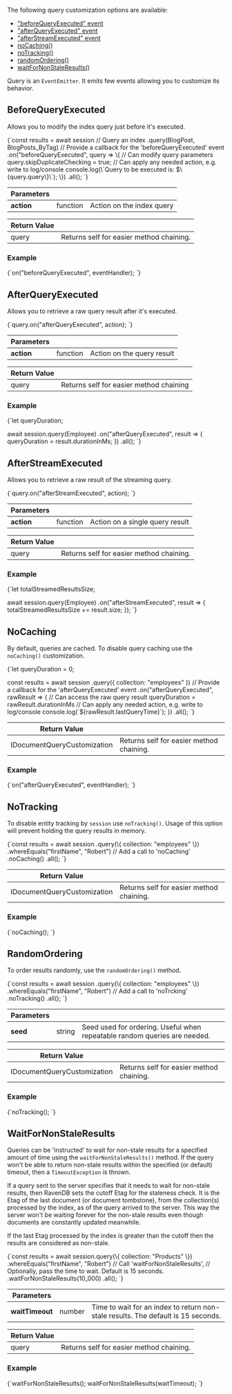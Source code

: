 
The following query customization options are available:

- ["beforeQueryExecuted" event](../../../client-api/session/querying/how-to-customize-query.mdx#beforequeryexecuted)
- ["afterQueryExecuted" event](../../../client-api/session/querying/how-to-customize-query.mdx#afterqueryexecuted)
- ["afterStreamExecuted" event](../../../client-api/session/querying/how-to-customize-query.mdx#afterstreamexecuted)
- [noCaching()](../../../client-api/session/querying/how-to-customize-query.mdx#nocaching)
- [noTracking()](../../../client-api/session/querying/how-to-customize-query.mdx#notracking)
- [randomOrdering()](../../../client-api/session/querying/how-to-customize-query.mdx#randomordering)
- [waitForNonStaleResults()](../../../client-api/session/querying/how-to-customize-query.mdx#waitfornonstaleresults)

Query is an `EventEmitter`. It emits few events allowing you to customize its behavior.

## BeforeQueryExecuted

Allows you to modify the index query just before it's executed.

<TabItem value="customize_1_0" label="customize_1_0">
<CodeBlock language="js">
{`const results = await session
     // Query an index
    .query(BlogPost, BlogPosts_ByTag)
     // Provide a callback for the 'beforeQueryExecuted' event 
    .on("beforeQueryExecuted", query => \{
        // Can modify query parameters
        query.skipDuplicateChecking = true;
        // Can apply any needed action, e.g. write to log/console
        console.log(\`Query to be executed is: $\{query.query\}\`);
    \})
    .all();
`}
</CodeBlock>
</TabItem>

| Parameters | | |
| ------------- | ------------- | ----- |
| **action** | function | Action on the index query |

| Return Value | |
| ------------- | ----- |
| query | Returns self for easier method chaining. |

### Example

<TabItem value="customize_1_1" label="customize_1_1">
<CodeBlock language="js">
{`on("beforeQueryExecuted", eventHandler);
`}
</CodeBlock>
</TabItem>



## AfterQueryExecuted

Allows you to retrieve a raw query result after it's executed.

<TabItem value="customize_1_0_0" label="customize_1_0_0">
<CodeBlock language="js">
{`query.on("afterQueryExecuted", action);
`}
</CodeBlock>
</TabItem>

| Parameters | | |
| ------------- | ------------- | ----- |
| **action** | function | Action on the query result |

| Return Value | |
| ------------- | ----- |
| query | Returns self for easier method chaining |

### Example

<TabItem value="customize_1_1_0" label="customize_1_1_0">
<CodeBlock language="js">
{`let queryDuration;

await session.query(Employee)
    .on("afterQueryExecuted", result => \{
        queryDuration = result.durationInMs;
    \})
    .all();
`}
</CodeBlock>
</TabItem>



## AfterStreamExecuted

Allows you to retrieve a raw result of the streaming query.

<TabItem value="customize_1_0_1" label="customize_1_0_1">
<CodeBlock language="js">
{`query.on("afterStreamExecuted", action);
`}
</CodeBlock>
</TabItem>

| Parameters | | |
| ------------- | ------------- | ----- |
| **action** | function | Action on a single query result |

| Return Value | |
| ------------- | ----- |
| query | Returns self for easier method chaining. |

### Example

<TabItem value="customize_1_1_1" label="customize_1_1_1">
<CodeBlock language="js">
{`let totalStreamedResultsSize;

await session.query(Employee)
    .on("afterStreamExecuted", result => \{
        totalStreamedResultsSize += result.size;
    \});
`}
</CodeBlock>
</TabItem>



## NoCaching

By default, queries are cached. To disable query caching use the `noCaching()` customization.

<TabItem value="customize_2_0" label="customize_2_0">
<CodeBlock language="js">
{`let queryDuration = 0;

const results = await session
    .query(\{ collection: "employees" \})
     // Provide a callback for the 'afterQueryExecuted' event 
    .on("afterQueryExecuted", rawResult => \{
        // Can access the raw query result
        queryDuration = rawResult.durationInMs
        // Can apply any needed action, e.g. write to log/console
        console.log(\`$\{rawResult.lastQueryTime\}\`);
     \})
    .all();
`}
</CodeBlock>
</TabItem>

| Return Value | |
| ------------- | ----- |
| IDocumentQueryCustomization | Returns self for easier method chaining. |

### Example

<TabItem value="customize_2_1" label="customize_2_1">
<CodeBlock language="js">
{`on("afterQueryExecuted", eventHandler);
`}
</CodeBlock>
</TabItem>



## NoTracking

To disable entity tracking by `session` use `noTracking()`. Usage of this option will prevent holding the query results in memory.

<TabItem value="customize_3_0" label="customize_3_0">
<CodeBlock language="js">
{`const results = await session
    .query(\{ collection: "employees" \})
    .whereEquals("firstName", "Robert")
     // Add a call to 'noCaching'
    .noCaching()
    .all();
`}
</CodeBlock>
</TabItem>

| Return Value | |
| ------------- | ----- |
| IDocumentQueryCustomization | Returns self for easier method chaining. |

### Example

<TabItem value="customize_3_1" label="customize_3_1">
<CodeBlock language="js">
{`noCaching();
`}
</CodeBlock>
</TabItem>



## RandomOrdering

To order results randomly, use the `randomOrdering()` method.

<TabItem value="customize_4_0" label="customize_4_0">
<CodeBlock language="js">
{`const results = await session
    .query(\{ collection: "employees" \})
    .whereEquals("firstName", "Robert")
    // Add a call to 'noTrcking'
    .noTracking()
    .all();
`}
</CodeBlock>
</TabItem>

| Parameters | | |
| ------------- | ------------- | ----- |
| **seed** | string | Seed used for ordering. Useful when repeatable random queries are needed. |

| Return Value | |
| ------------- | ----- |
| IDocumentQueryCustomization | Returns self for easier method chaining. |

### Example

<TabItem value="customize_4_1" label="customize_4_1">
<CodeBlock language="js">
{`noTracking();
`}
</CodeBlock>
</TabItem>



## WaitForNonStaleResults

Queries can be 'instructed' to wait for non-stale results for a specified amount of time using the `waitForNonStaleResults()` method. If the query won't be able to return 
non-stale results within the specified (or default) timeout, then a `TimeoutException` is thrown.

<Admonition type="note" title="Cutoff Point" id="cutoff-point" href="#cutoff-point">
If a query sent to the server specifies that it needs to wait for non-stale results, then RavenDB sets the cutoff Etag for the staleness check.
It is the Etag of the last document (or document tombstone), from the collection(s) processed by the index, as of the query arrived to the server.
This way the server won't be waiting forever for the non-stale results even though documents are constantly updated meanwhile.

If the last Etag processed by the index is greater than the cutoff then the results are considered as non-stale.
</Admonition>


<TabItem value="customize_8_0" label="customize_8_0">
<CodeBlock language="js">
{`const results = await session.query(\{ collection: "Products" \})
    .whereEquals("firstName", "Robert")
     // Call 'waitForNonStaleResults', 
     // Optionally, pass the time to wait. Default is 15 seconds.
    .waitForNonStaleResults(10_000)
    .all();
`}
</CodeBlock>
</TabItem>

| Parameters | | |
| ------------- | ------------- | ----- |
| **waitTimeout** | number | Time to wait for an index to return non-stale results. The default is 15 seconds. |

| Return Value | |
| ------------- | ----- |
| query | Returns self for easier method chaining. |

### Example

<TabItem value="customize_8_1" label="customize_8_1">
<CodeBlock language="js">
{`waitForNonStaleResults();
waitForNonStaleResults(waitTimeout);
`}
</CodeBlock>
</TabItem>




